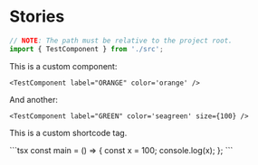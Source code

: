 # Stories


```typescript
// NOTE: The path must be relative to the project root.
import { TestComponent } from './src';
```

This is a custom component:

<TestComponent label="ORANGE" color='orange' />

```tsx
<TestComponent label="ORANGE" color='orange' />
```

And another:

<TestComponent label="GREEN" color='seagreen' size={100} />

```tsx
<TestComponent label="GREEN" color='seagreen' size={100} />
```

This is a custom <Blink color='seagreen'>shortcode</Blink> tag.

<CodeBlock>
```tsx
const main = () => {
  const x = 100;
  console.log(x);
};
```
</CodeBlock>
